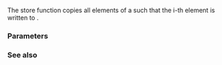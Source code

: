 {{cpp/experimental/simd_mask/title|copy_to}}
{{cpp/experimental/simd/simd_mask/navbar}}
{{dcl begin}}
{{dcl | since=parallelism_ts_2 | 1=
template&lt;class Flags&gt;
void copy_to( bool* mem, Flags flags );
}}
{{dcl end}}

The store function copies all elements of a {{ltt|cpp/experimental/simd/simd_mask}} such that the i-th element is written to {{tt|mem[i]}} {{simd_for_all_i}}.

===Parameters===
{{par begin}}
{{par | mem | a pointer into an array where [{{tt|mem}}, {{tt|mem + size()}}) is a valid range }}
{{par | flags | if if of type {{ltt|cpp/experimental/simd/vector_aligned|vector_aligned_tag}}, the load constructor may assume {{tt|mem}} to point to storage aligned by {{ltt|cpp/experimental/simd/memory_alignment|memory_alignment_v&lt;simd_mask&gt;}} }}
{{par hreq}}
{{par req | {{tt|is_simd_flag_type_v&lt;Flags&gt;}} must be {{c/core|true}}.}}
{{par end}}

===See also===
{{dsc begin}}
{{dsc inc | cpp/experimental/simd/element aligned}}
{{dsc inc | cpp/experimental/simd/vector_aligned}}
{{dsc inc | cpp/experimental/simd/overaligned}}
{{dsc inc | cpp/experimental/simd/dsc memory_alignment}}
{{dsc inc | cpp/experimental/simd/simd_mask/dsc copy_from}}
{{dsc end}}